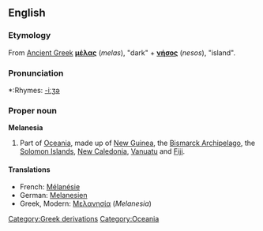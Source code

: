 ==English==

===Etymology===
From [[Ancient Greek]] '''[[μέλας]]''' (''melas''), "dark" + '''[[νήσος]]''' (''nesos''), "island".

===Pronunciation===
*:Rhymes: [[Rhymes:English:-iːʒə|-iːʒə]]

===Proper noun===
'''Melanesia'''

# Part of [[Oceania]], made up of [[New Guinea]], the [[Bismarck Archipelago]], the [[Solomon Islands]], [[New Caledonia]], [[Vanuatu]] and [[Fiji]].

====Translations====
*French: [[Mélanésie]] {{f}}
*German: [[Melanesien]]
*Greek, Modern: [[Μελανησία]] (''Melanesia'') {{f}}

[[Category:Greek derivations]]
[[Category:Oceania]]